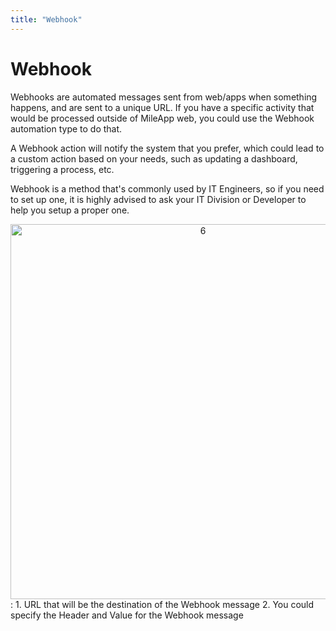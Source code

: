 ```yaml
---
title: "Webhook"
---
```


# Webhook

Webhooks are automated messages sent from web/apps when something happens, and are sent to a unique URL. If you have a specific activity that would be processed outside of MileApp web, you could use the Webhook automation type to do that.

A Webhook action will notify the system that you prefer, which could lead to a custom action based on your needs, such as updating a dashboard, triggering a process, etc.

Webhook is a method that's commonly used by IT Engineers, so if you need to set up one, it is highly advised to ask your IT Division or Developer to help you setup a proper one.

<div align="center">
  <img src="https://t3837933.p.clickup-attachments.com/t3837933/d87c99d9-b793-435e-9bc4-4c18a5199590/6.png" alt="6" width="600" />
</div>:
1. URL that will be the destination of the Webhook message
2. You could specify the Header and Value for the Webhook message
